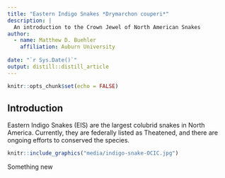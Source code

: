```yaml
---
title: "Eastern Indigo Snakes *Drymarchon couperi*"
description: |
  An introduction to the Crown Jewel of North American Snakes
author:
  - name: Matthew D. Buehler
    affiliation: Auburn University
    
date: "`r Sys.Date()`"
output: distill::distill_article
---
```


```r
knitr::opts_chunk$set(echo = FALSE)
```

## Introduction

Eastern Indigo Snakes (EIS) are the largest colubrid snakes in North America.
Currently, they are federally listed as Theatened, and there are ongoing efforts to conserved the species. 


```r
knitr::include_graphics("media/indigo-snake-OCIC.jpg")
```

Something new